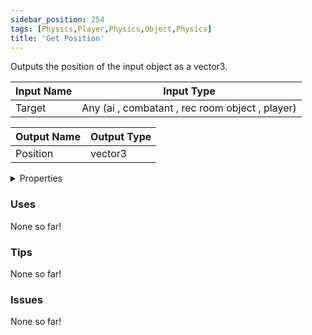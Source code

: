 ```yaml
---
sidebar_position: 254
tags: [Physics,Player,Physics,Object,Physics]
title: 'Get Position'
---
```


Outputs the position of the input object as a vector3.




<EsbSvg />

| Input Name | Input Type |
|-----------|-----------|
| Target | Any (ai , combatant , rec room object , player) |

| Output Name | Output Type |
|-----------|-----------|
| Position | vector3 |


<details>
  <summary>Properties</summary>
  <div>
    <div>
    <table>
      <thead>
        <tr>
          <th>Is beta required?</th>
          <th>❌</th>
        </tr>
        <tr>
          <th>Is this chip a trolling risk?</th>
          <th>❌</th>
        </tr>
        <tr>
          <th>Is this chip a role assignment risk?</th>
          <th>❌</th>
        </tr>
        <tr>
          <th>Chip UUID</th>
          <th>5f6a8ee8-8a87-4da2-851f-fda89cc62344</th>
        </tr>
      </thead>
    </table>
    </div>
  </div>
</details>

### Uses

None so far!

### Tips

None so far!

### Issues

None so far!